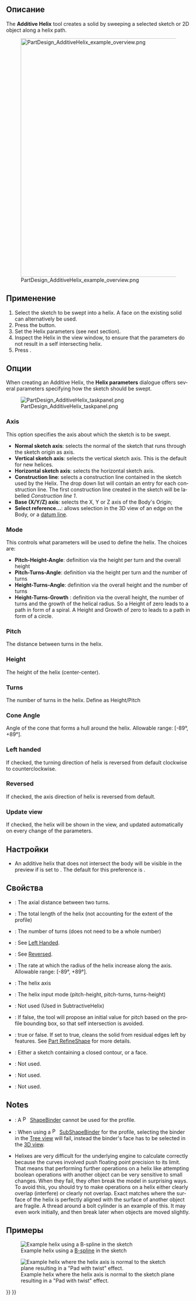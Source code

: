 <languages/>

<div class="mw-translate-fuzzy">
{{Docnav/ru
|[[PartDesign_AdditivePipe/ru|Аддитивный трубный профиль]]
|[[PartDesign_CompPrimitiveAdditive/ru|Создать аддитивный примитив]]
|[[PartDesign_Workbench/ru|Верстак "PartDesign"]]
|IconL=PartDesign_AdditivePipe.svg
|IconR=PartDesign_CompPrimitiveAdditive.png
|IconC=Workbench_PartDesign.svg
}}
</div>

<div class="mw-translate-fuzzy">
{{GuiCommand/ru
|Name/ru=Аддитивная спираль
|Name=PartDesign_AdditiveHelix
|MenuLocation=PartDesign → Create an additive feature → Аддитивная спираль
|Workbenches=[[PartDesign_Workbench/ru|PartDesign]]
|Version=0.19
|SeeAlso=[[PartDesign_SubtractiveHelix/ru|Субтрактивная спираль]]
}}
</div>

<span id="Description"></span>
== Описание ==

<div lang="en" dir="ltr" class="mw-content-ltr">
The '''Additive Helix''' tool creates a solid by sweeping a selected sketch or 2D object along a helix path.
</div>

[[File:PartDesign_AdditiveHelix_example_overview.png|none|650px]]

<div lang="en" dir="ltr" class="mw-content-ltr">
{{Caption|The profile (B), is swept around axis (A) in order to produce the solid helix (C).}}
</div>

<span id="Usage"></span>
== Применение ==

<div lang="en" dir="ltr" class="mw-content-ltr">
# Select the sketch to be swept into a helix. A face on the existing solid can alternatively be used.
# Press the {{Button|[[Image:PartDesign_AdditiveHelix.svg|16px]] [[PartDesign_AdditiveHelix|PartDesign AdditiveHelix]]}} button.
# Set the Helix parameters (see next section).
# Inspect the Helix in the view window, to ensure that the parameters do not result in a self intersecting helix.
# Press {{Button|OK}}.
</div>

<span id="Options"></span>
== Опции ==

<div lang="en" dir="ltr" class="mw-content-ltr">
When creating an Additive Helix, the '''Helix parameters''' dialogue offers several parameters specifying how the sketch should be swept.
</div>

[[File:PartDesign_AdditiveHelix_taskpanel.png|frame|left]]

<div lang="en" dir="ltr" class="mw-content-ltr">
=== Axis ===
</div>

<div lang="en" dir="ltr" class="mw-content-ltr">
This option specifies the axis about which the sketch is to be swept.
* '''Normal sketch axis''': selects the normal of the sketch that runs through the sketch origin  as axis. {{Version|0.20}}
* '''Vertical sketch axis''': selects the vertical sketch axis. This is the default for new helices.
* '''Horizontal sketch axis''': selects the horizontal sketch axis.
* '''Construction line''': selects a construction line contained in the sketch used by the Helix. The drop down list will contain an entry for each construction line. The first construction line created in the sketch will be labelled ''Construction line 1''.
* '''Base (X/Y/Z) axis''': selects the X, Y or Z axis of the Body's Origin;
* '''Select reference...''': allows selection in the 3D view of an edge on the Body, or a [[PartDesign_Line|datum line]].
</div>

<div lang="en" dir="ltr" class="mw-content-ltr">
=== Mode ===
</div>

<div lang="en" dir="ltr" class="mw-content-ltr">
This controls what parameters will be used to define the helix. The choices are:
* '''Pitch-Height-Angle''': definition via the height per turn and the overall height
* '''Pitch-Turns-Angle''': definition via the height per turn and the number of turns
* '''Height-Turns-Angle''': definition via the overall height and the number of turns
* '''Height-Turns-Growth''' {{Version|0.20}}: definition via the overall height, the number of turns and the growth of the helical radius. So a Height of zero leads to a path in form of a spiral. A Height and Growth of zero to leads to a path in form of a circle.
</div>

<div lang="en" dir="ltr" class="mw-content-ltr">
=== Pitch ===
</div>

<div lang="en" dir="ltr" class="mw-content-ltr">
The distance between turns in the helix.
</div>

<div lang="en" dir="ltr" class="mw-content-ltr">
=== Height ===
</div>

<div lang="en" dir="ltr" class="mw-content-ltr">
The height of the helix (center-center).
</div>

<div lang="en" dir="ltr" class="mw-content-ltr">
=== Turns ===
</div>

<div lang="en" dir="ltr" class="mw-content-ltr">
The number of turns in the helix. Define as Height/Pitch
</div>

<div lang="en" dir="ltr" class="mw-content-ltr">
=== Cone Angle ===
</div>

<div lang="en" dir="ltr" class="mw-content-ltr">
Angle of the cone that forms a hull around the helix. Allowable range: [-89°, +89°].
</div>

<div lang="en" dir="ltr" class="mw-content-ltr">
=== Left handed ===
</div>

<div lang="en" dir="ltr" class="mw-content-ltr">
If checked, the turning direction of helix is reversed from default clockwise to counterclockwise.
</div>

<div lang="en" dir="ltr" class="mw-content-ltr">
=== Reversed ===
</div>

<div lang="en" dir="ltr" class="mw-content-ltr">
If checked, the axis direction of helix is reversed from default.
</div>

<div lang="en" dir="ltr" class="mw-content-ltr">
=== Update view ===
</div>

<div lang="en" dir="ltr" class="mw-content-ltr">
If checked, the helix will be shown in the view, and updated automatically on every change of the parameters.
</div>

<span id="Preferences"></span>
== Настройки ==

<div lang="en" dir="ltr" class="mw-content-ltr">
* An additive helix that does not intersect the body will be visible in the preview if {{MenuCommand|Tools → Edit parameters... → BaseApp → Preferences → Mod → PartDesign → AdditiveHelixPreview}} is set to {{TRUE}}. The default for this preference is {{FALSE}}. {{Version|0.20}}
</div>

<span id="Properties"></span>
== Свойства ==

<div lang="en" dir="ltr" class="mw-content-ltr">
* {{PropertyData|Pitch}}: The axial distance between two turns.
* {{PropertyData|Height}}: The total length of the helix (not accounting for the extent of the profile)
* {{PropertyData|Turns}}: The number of turns (does not need to be a whole number)
* {{PropertyData|Left Handed}}: See [[#Left_handed|Left Handed]].
* {{PropertyData|Reversed}}: See [[#Reversed|Reversed]].
* {{PropertyData|Angle}}: The rate at which the radius of the helix increase along the axis. Allowable range: [-89°, +89°].
* {{PropertyData|Reference axis}}: The helix axis
* {{PropertyData|Mode}}: The helix input mode (pitch-height, pitch-turns, turns-height)
* {{PropertyData|Outside}}: Not used (Used in SubtractiveHelix)
* {{PropertyData|Has Been Edited}}: If false, the tool will propose an initial value for pitch based on the profile bounding box, so that self intersection is avoided.
* {{PropertyData|Refine}}: true or false. If set to true, cleans the solid from residual edges left by features. See [[Part_RefineShape|Part RefineShape]] for more details.
* {{PropertyData|Profile}}: Either a sketch containing a closed contour, or a face.
* {{PropertyData|Midplane}}: Not used.
* {{PropertyData|Up to face}}: Not used.
* {{PropertyData|Allow multiple face}}: Not used.
</div>

<div lang="en" dir="ltr" class="mw-content-ltr">
== Notes ==
</div>

<div lang="en" dir="ltr" class="mw-content-ltr">
* {{VersionMinus|0.21}}: A [[File:PartDesign_ShapeBinder.svg|16px]] [[PartDesign_ShapeBinder|ShapeBinder]] cannot be used for the profile.
* {{VersionMinus|0.21}}: When using a [[File:PartDesign_SubShapeBinder.svg|16px]] [[PartDesign_SubShapeBinder|SubShapeBinder]] for the profile, selecting the binder in the [[Tree_view|Tree view]] will fail, instead the binder's face has to be selected in the [[3D_view|3D view]].
* Helixes are very difficult for the underlying engine to calculate correctly because the curves involved push floating point precision to its limit. That means that performing further operations on a helix like attempting boolean operations with another object can be very sensitive to small changes. When they fail, they often break the model in surprising ways. To avoid this, you should try to make operations on a helix either clearly overlap (interfere) or clearly not overlap. Exact matches where the surface of the helix is perfectly aligned with the surface of another object are fragile. A thread around a bolt cylinder is an example of this. It may even work initially, and then break later when objects are moved slightly.
</div>

<span id="Examples"></span>
== Примеры ==

<div lang="en" dir="ltr" class="mw-content-ltr">
[[File:PartDesign_AdditiveHelix_example_bspline.png|frame|left|Example helix using a [[Sketcher_CreateBSpline|B-spline]] in the sketch]]
</div>

<div lang="en" dir="ltr" class="mw-content-ltr">
[[File:PartDesign_AdditiveHelix_example_twisting_pad.png|frame|left|Example helix where the helix axis is normal to the sketch plane resulting in a "Pad with twist" effect.]]
</div>


<div class="mw-translate-fuzzy">
{{Docnav/ru
|[[PartDesign_AdditivePipe/ru|Аддитивный трубный профиль]]
|[[PartDesign_CompPrimitiveAdditive/ru|Создать аддитивный примитив]]
|[[PartDesign_Workbench/ru|Верстак "PartDesign"]]
|IconL=PartDesign_AdditivePipe.svg
|IconR=PartDesign_CompPrimitiveAdditive.png
|IconC=Workbench_PartDesign.svg
}}
</div>

{{PartDesign Tools navi{{#translation:}}}}
{{Userdocnavi{{#translation:}}}}